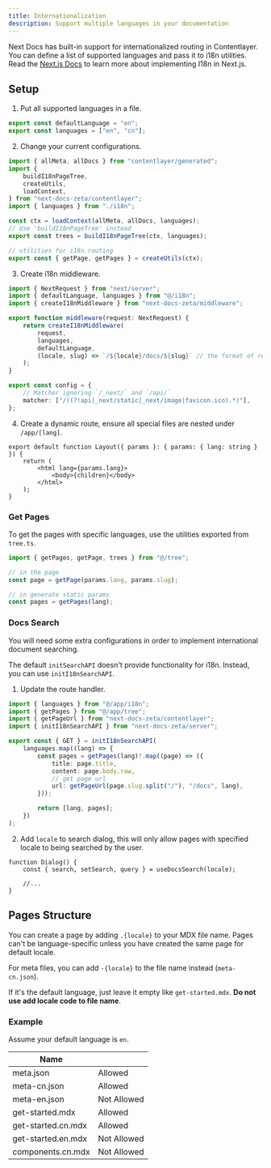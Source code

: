 ```yaml
---
title: Internationalization
description: Support multiple languages in your documentation
---
```


Next Docs has built-in support for internationalized routing in Contentlayer. You can define a list of supported languages and pass it to i18n utilities. Read the [Next.js Docs](https://nextjs.org/docs/app/building-your-application/routing/internationalization) to learn more about implementing I18n in Next.js.

## Setup

1. Put all supported languages in a file.

```ts title="i18n.ts"
export const defaultLanguage = "en";
export const languages = ["en", "cn"];
```

2. Change your current configurations.

```ts title="tree.ts"
import { allMeta, allDocs } from "contentlayer/generated";
import {
    buildI18nPageTree,
    createUtils,
    loadContext,
} from "next-docs-zeta/contentlayer";
import { languages } from "./i18n";

const ctx = loadContext(allMeta, allDocs, languages);
// Use 'buildI18nPageTree' instead
export const trees = buildI18nPageTree(ctx, languages);

// utilities for i18n routing
export const { getPage, getPages } = createUtils(ctx);
```

3. Create i18n middleware.

```ts title="middleware.ts"
import { NextRequest } from "next/server";
import { defaultLanguage, languages } from "@/i18n";
import { createI18nMiddleware } from "next-docs-zeta/middleware";

export function middleware(request: NextRequest) {
    return createI18nMiddleware(
        request,
        languages,
        defaultLanguage,
        (locale, slug) => `/${locale}/docs/${slug}` // the format of redirected url
    );
}

export const config = {
    // Matcher ignoring `/_next/` and `/api/`
    matcher: ["/((?!api|_next/static|_next/image|favicon.ico).*)"],
};
```

4. Create a dynamic route, ensure all special files are nested under `/app/[lang]`.

```tsx title="/app/[lang]/layout.tsx"
export default function Layout({ params }: { params: { lang: string } }) {
    return (
        <html lang={params.lang}>
            <body>{children}</body>
        </html>
    );
}
```

### Get Pages

To get the pages with specific languages, use the utilities exported from `tree.ts`.

```ts
import { getPages, getPage, trees } from "@/tree";

// in the page
const page = getPage(params.lang, params.slug);

// in generate static params
const pages = getPages(lang);
```

### Docs Search

You will need some extra configurations in order to implement international document searching.

The default `initSearchAPI` doesn't provide functionality for i18n. Instead, you can use `initI18nSearchAPI`.

1. Update the route handler.

```ts title="/api/search/route.ts"
import { languages } from "@/app/i18n";
import { getPages } from "@/app/tree";
import { getPageUrl } from "next-docs-zeta/contentlayer";
import { initI18nSearchAPI } from "next-docs-zeta/server";

export const { GET } = initI18nSearchAPI(
    languages.map((lang) => {
        const pages = getPages(lang)!.map((page) => ({
            title: page.title,
            content: page.body.raw,
            // get page url
            url: getPageUrl(page.slug.split("/"), "/docs", lang),
        }));

        return [lang, pages];
    })
);
```

2. Add `locale` to search dialog, this will only allow pages with specified locale to being searched by the user.

```tsx
function Dialog() {
    const { search, setSearch, query } = useDocsSearch(locale);

    //...
}
```

## Pages Structure

You can create a page by adding `.{locale}` to your MDX file name. Pages can't be language-specific unless you have created the same page for default locale.

For meta files, you can add `-{locale}` to the file name instead (`meta-cn.json`).

If it's the default language, just leave it empty like `get-started.mdx`. **Do not use add locale code to file name**.

### Example

Assume your default language is `en`.

| Name               |             |
| ------------------ | ----------- |
| meta.json          | Allowed     |
| meta-cn.json       | Allowed     |
| meta-en.json       | Not Allowed |
| get-started.mdx    | Allowed     |
| get-started.cn.mdx | Allowed     |
| get-started.en.mdx | Not Allowed |
| components.cn.mdx  | Not Allowed |
